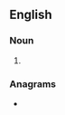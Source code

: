 ==English==

===Noun===
{{head|en|noun plural form}}
# {{plural of|fellah|lang=en}}

===Anagrams===
* {{anagrams|en|half-line}}
